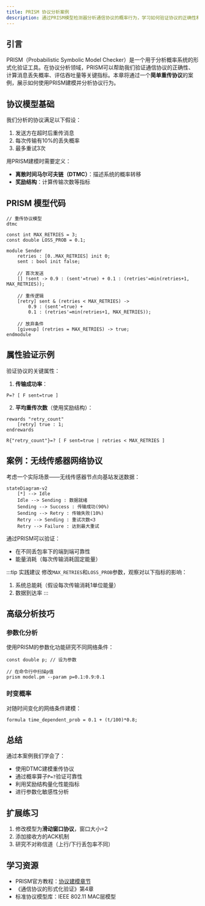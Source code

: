 ```yaml
---
title: PRISM 协议分析案例
description: 通过PRISM模型检测器分析通信协议的概率行为，学习如何验证协议的正确性和性能指标。
---
```


## 引言

PRISM（Probabilistic Symbolic Model Checker）是一个用于分析概率系统的形式化验证工具。在协议分析领域，PRISM可以帮助我们验证通信协议的正确性、计算消息丢失概率、评估吞吐量等关键指标。本章将通过一个**简单重传协议**的案例，展示如何使用PRISM建模并分析协议行为。

## 协议模型基础

我们分析的协议满足以下假设：
1. 发送方在超时后重传消息
2. 每次传输有10%的丢失概率
3. 最多重试3次

用PRISM建模时需要定义：
- **离散时间马尔可夫链（DTMC）**：描述系统的概率转移
- **奖励结构**：计算传输次数等指标

## PRISM 模型代码

```prism
// 重传协议模型
dtmc

const int MAX_RETRIES = 3;
const double LOSS_PROB = 0.1;

module Sender
    retries : [0..MAX_RETRIES] init 0;
    sent : bool init false;

    // 首次发送
    [] !sent -> 0.9 : (sent'=true) + 0.1 : (retries'=min(retries+1, MAX_RETRIES));
    
    // 重传逻辑
    [retry] sent & (retries < MAX_RETRIES) -> 
        0.9 : (sent'=true) + 
        0.1 : (retries'=min(retries+1, MAX_RETRIES));
    
    // 放弃条件
    [giveup] (retries = MAX_RETRIES) -> true;
endmodule
```

## 属性验证示例

验证协议的关键属性：

1. **传输成功率**：
```prism
P=? [ F sent=true ]
```

2. **平均重传次数**（使用奖励结构）：
```prism
rewards "retry_count"
    [retry] true : 1;
endrewards

R{"retry_count"}=? [ F sent=true | retries < MAX_RETRIES ]
```

## 案例：无线传感器网络协议

考虑一个实际场景——无线传感器节点向基站发送数据：

```mermaid
stateDiagram-v2
    [*] --> Idle
    Idle --> Sending : 数据就绪
    Sending --> Success : 传输成功(90%)
    Sending --> Retry : 传输失败(10%)
    Retry --> Sending : 重试次数<3
    Retry --> Failure : 达到最大重试
```

通过PRISM可以验证：
- 在不同丢包率下的端到端可靠性
- 能量消耗（每次传输消耗固定能量）

:::tip 实践建议
修改`MAX_RETRIES`和`LOSS_PROB`参数，观察对以下指标的影响：
1. 系统总能耗（假设每次传输消耗1单位能量）
2. 数据到达率
:::

## 高级分析技巧

### 参数化分析
使用PRISM的参数化功能研究不同网络条件：
```prism
const double p; // 设为参数

// 在命令行中扫描p值
prism model.pm --param p=0.1:0.9:0.1
```

### 时变概率
对随时间变化的网络条件建模：
```prism
formula time_dependent_prob = 0.1 + (t/100)*0.8;
```

## 总结

通过本案例我们学会了：
- 使用DTMC建模重传协议
- 通过概率算子`P=?`验证可靠性
- 利用奖励结构量化性能指标
- 进行参数化敏感性分析

## 扩展练习

1. 修改模型为**滑动窗口协议**，窗口大小=2
2. 添加接收方的ACK机制
3. 研究不对称信道（上行/下行丢包率不同）

## 学习资源

- PRISM官方教程：[协议建模章节](https://www.prismmodelchecker.org/tutorial/protocols.php)
- 《通信协议的形式化验证》第4章
- 标准协议模型库：IEEE 802.11 MAC层模型